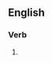 ==English==

===Verb===
{{head|en|verb form}}

# {{present participle of|inseminate|lang=en|nocat=1}}